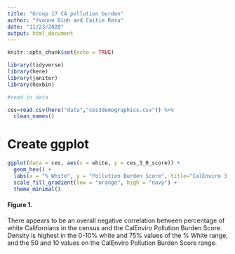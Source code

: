 ```yaml
---
title: "Group 17 CA pollution burden"
author: "Yvonne Dinh and Caitie Reza"
date: "11/23/2020"
output: html_document
---
```


```r
knitr::opts_chunk$set(echo = TRUE)

library(tidyverse)
library(here)
library(janitor)
library(hexbin)
```

```r
#read in data

ces=read.csv(here("data","ces3demographics.csv")) %>% 
  clean_names()
```

# Create ggplot


```r
ggplot(data = ces, aes(x = white, y = ces_3_0_score)) +
  geom_hex() +
  labs(x = "% White", y = "Pollution Burden Score", title="CalEnviro 3.0 Pollution Burden Scores for the White Population in California") +
  scale_fill_gradient(low = "orange", high = "navy") +
  theme_minimal()


```

#### Figure 1.

There appears to be an overall negative correlation between percentage of white Californians in the census and the CalEnviro Pollution Burden Score.  Density is highest in the 0-10% white and 75% values of the % White range, and the 50 and 10 values on the CalEnviro Pollution Burden Score range. 






